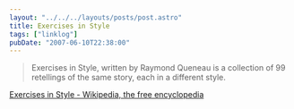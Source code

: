 ```yaml
---
layout: "../../../layouts/posts/post.astro"
title: Exercises in Style
tags: ["linklog"]
pubDate: "2007-06-10T22:38:00"
---
```


> Exercises in Style, written by Raymond Queneau is a collection of 99 retellings of the same story, each in a different style.

[Exercises in Style - Wikipedia, the free encyclopedia](http://en.wikipedia.org/wiki/Exercises_in_Style)
